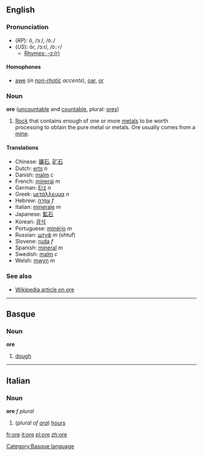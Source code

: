 ==English==
===Pronunciation===
*(''RP''): ô, /ɔː/, /<tt>O:</tt>/
*(''US''): ôr, /ɔːr/, /<tt>O:r</tt>/
**[[rhymes:English:-ɔː(r)|Rhymes: -ɔː(r)]]

====Homophones====
*[[awe]] (''in [[non-rhotic]] accents''), [[oar]], [[or]]

===Noun===
'''ore''' ([[uncountable]] and [[countable]], plural: [[ores]])

#[[Rock]] that contains enough of one or more [[metal]]s to be worth processing to obtain the pure metal or metals. Ore usually comes from a [[mine]].

====Translations====
*Chinese: [[礦石]], [[矿石]]
*Dutch: [[erts]] ''n''
*Danish: [[malm]] ''c''
*French: [[minerai]] ''m''
*German: [[Erz]] ''n''
*Greek: [[μετάλλευμα]] ''n''
*Hebrew: [[עפרה|עַפְרָה]] ''f''
*Italian: [[minerale]] ''m''
*Japanese: [[鉱石]]
*Korean: [[광석]]
*Portuguese: [[minério]] ''m''
*Russian: [[штуф]] ''m'' (shtuf)
*Slovene: [[ruda]] ''f''
*Spanish: [[mineral]] ''m''
*Swedish: [[malm]] ''c''
*Welsh: [[mwyn]] ''m''

===See also===
*[[w:Ore|Wikipedia article on ore]]

----

==Basque==
===Noun===
'''ore'''

# [[dough]]

[[Category:Basque language]]

----

==Italian==
===Noun===
'''ore''' ''f plural''

# (''plural of [[ora]]'') [[hours]]

[[fr:ore]]
[[it:ore]]
[[pl:ore]]
[[zh:ore]]
